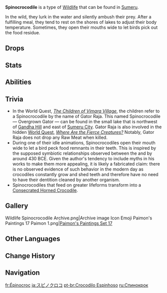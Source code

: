 {{Wildlife Infobox
|type     = Wildlife
|image    = <gallery>
Wildlife Spinocrocodile Icon.png|Icon
Wildlife Spinocrocodile Wild.png|Screenshot
</gallery>
|family   = Beasts
|location = [[Sumeru]], [[Fontaine]]<!--Northern Elynas-->
|group    = 
|description = An ancient life form that dwells in the lake swamp. Ferocious by nature, it will attack from underwater.<br>Its evolutionary history in this land precedes even the advent of Sumeru's forest. In the age when gods with beast's faces still had dominion over the world, these creatures were worshiped as gods by humans. Even today, the desert dwellers see their spiny red crowns as relics of ancient deities.
}}
'''Spinocrocodile''' is a type of [[Wildlife]] that can be found in [[Sumeru]].

In the wild, they lurk in the water and silently ambush their prey. After a fulfilling meal, they tend to rest on the shores of lakes to adjust their body temperature. Sometimes, they open their mouths wide to let birds pick out the food residue.

==Drops==
{{Card|Raw Meat|3}}

==Stats==
{{Enemy Stats
|hp_ratio = 0.8
|atk_ratio = 0.8
}}

==Abilities==
{{Enemy Attacks
|name_1      = Bite
|desc_1      = Charges at the player with its mouth open and bites, dealing '''100% ATK''' as {{Color|Physical DMG}}.

|name_2      = Tail
|desc_2      = Turns around and attacks the player with its tail, dealing '''100% ATK''' as {{Color|Physical DMG}}.
}}

==Trivia==
* In the World Quest, ''[[The Children of Vimara Village]]'', the children refer to a Spinocrocodile by the name of Gator Raja. This named Spinocrocodile &mdash; Overgrown Gator &mdash; can be found in the small lake that is northwest of [[Gandha Hill]] and east of [[Sumeru City]]. Gator Raja is also involved in the hidden [[World Quest]], ''[[Where Are the Fierce Creatures?]]'' Notably, Gator Raja does not drop any Raw Meat when killed.
* During one of their idle animations, Spinocrocodiles open their mouth wide to let a bird peck food remnants in their teeth. This is inspired by the supposed symbiotic relationships observed between the {{w|Nile crocodile}} and {{w|trochilus (crocodile bird)|Trochilus}} by {{w|Erodotus}} around 430 BCE. Given the author's tendency to include myths in his works to make them more appealing, it is likely a fabricated claim: there is no observed evidence of such behavior in the modern day as crocodiles constantly grow and shed teeth and therefore have no need to have their dentition cleaned by another organism.
* Spinocrocodiles that feed on greater lifeforms transform into a [[Consecrated Horned Crocodile]].

==Gallery==
<gallery>
Wildlife Spinocrocodile Archive.png|Archive image
Icon Emoji Paimon's Paintings 17 Paimon 1.png|[[Paimon's Paintings#Set 17|Paimon's Paintings Set 17]]
</gallery>

==Other Languages==
{{Other Languages
|en      = Spinocrocodile
|zhs     = 棘冠鳄
|zhs_rm  = Jíguān È
|zht     = 棘冠鱷
|zht_rm  = Jíguān È
|zh_tl   = Thorn-Crowned Crocodilian
|ja      = スピノクロコ
|ja_rm   = Supino Kuroko
|ja_tl   = Spino-Croco
|ko      = 가시{{tt|관|冠}} {{tt|악어|鱷魚}}
|ko_rm   = Gasigwan Ak'eo
|ko_tl   = Thorn Crown Crocodile
|es      = Espinodrilo
|es_tl   = Spinodile
|fr      = Épinocroc
|fr_tl   = Thornocroc
|ru      = Спинокрок
|ru_tl   = Spinocroc
|th      = Spinocrocodile
|vi      = Cá Sấu Gai
|vi_tl   = Thorny Crocodile
|de      = Stachelkrokodil
|de_tl   = Barb-Crocodile
|id      = Spinocrocodile
|pt      = Crocodilo Espinhoso
|pt_tl   = Thorny Crocodile
|tr      = Dikenli Timsah
|tr_tl   = Barbed Crocodile
|it      = Spinodrillo
|it_tl   = 
}}

==Change History==
{{Change History|3.0}}

==Navigation==
{{Wildlife Navbox}}
{{Enemy Navbox|Special}}

[[fr:Épinocroc]]
[[ja:スピノクロコ]]
[[pt-br:Crocodilo Espinhoso]]
[[ru:Спинокрок]]